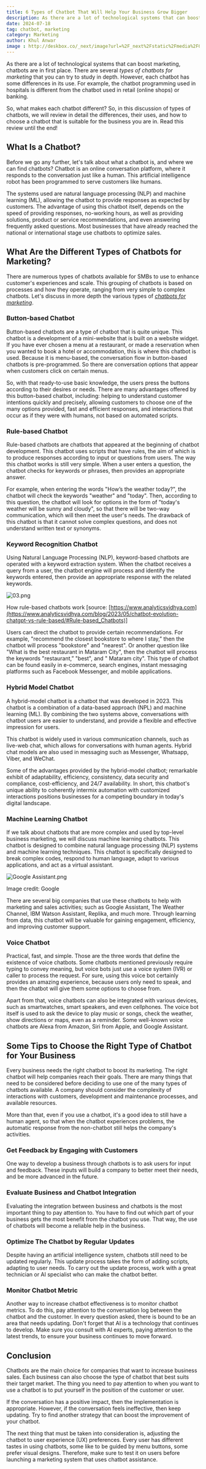 ```yaml
---
title: 6 Types of Chatbot That Will Help Your Business Grow Bigger
description: As there are a lot of technological systems that can boost marketing, chatbots are in first place. There are several *types of chatbots for marketing* that you can try to study in depth. However, each chatbot has some differences in its use
date: 2024-07-18
tag: chatbot, marketing
category: Marketing
author: Khul Anwar
image : http://deskbox.co/_next/image?url=%2F_next%2Fstatic%2Fmedia%2FGoogle_Assistant.bf20d8e8.png&w=3840&q=75
---
```


As there are a lot of technological systems that can boost marketing, chatbots are in first place. There are several *types of chatbots for marketing* that you can try to study in depth. However, each chatbot has some differences in its use. For example, the chatbot programming used in hospitals is different from the chatbot used in retail (online shops) or banking.

So, what makes each chatbot different? So, in this discussion of types of chatbots, we will review in detail the differences, their uses, and how to choose a chatbot that is suitable for the business you are in. Read this review until the end!

## **What Is a Chatbot?**

Before we go any further, let's talk about what a chatbot is, and where we can find chatbots? Chatbot is an online conversation platform, where it responds to the conversation just like a human. This artificial intelligence robot has been programmed to serve customers like humans.

The systems used are natural language processing (NLP) and machine learning (ML), allowing the chatbot to provide responses as expected by customers. The advantage of using this chatbot itself, depends on the speed of providing responses, no-working hours, as well as providing solutions, product or service recommendations, and even answering frequently asked questions. Most businesses that have already reached the national or international stage use chatbots to optimize sales.

## **What Are the Different Types of Chatbots for Marketing?**

There are numerous types of chatbots available for SMBs to use to enhance customer's experiences and scale. This grouping of chatbots is based on processes and how they operate, ranging from very simple to complex chatbots. Let's discuss in more depth the various types of *[chatbots for marketing](https://deskbox.co/blog/what-is-chatbot-marketing)*.

### Button-based Chatbot

Button-based chatbots are a type of chatbot that is quite unique. This chatbot is a development of a mini-website that is built on a website widget. If you have ever chosen a menu at a restaurant, or made a reservation when you wanted to book a hotel or accommodation, this is where this chatbot is used. Because it is menu-based, the conversation flow in button-based chatbots is pre-programmed. So there are conversation options that appear when customers click on certain menus.

So, with that ready-to-use basic knowledge, the users press the buttons according to their desires or needs. There are many advantages offered by this button-based chatbot, including: helping to understand customer intentions quickly and precisely, allowing customers to choose one of the many options provided, fast and efficient responses, and interactions that occur as if they were with humans, not based on automated scripts.

### **Rule-based Chatbot**

Rule-based chatbots are chatbots that appeared at the beginning of chatbot development. This chatbot uses scripts that have rules, the aim of which is to produce responses according to input or questions from users. The way this chatbot works is still very simple. When a user enters a question, the chatbot checks for keywords or phrases, then provides an appropriate answer.

For example, when entering the words "How’s the weather today?", the chatbot will check the keywords "weather" and "today". Then, according to this question, the chatbot will look for options in the form of "today's weather will be sunny and cloudy", so that there will be two-way communication, which will then meet the user's needs. The drawback of this chatbot is that it cannot solve complex questions, and does not understand written text or synonyms.

### **Keyword Recognition Chatbot**

Using Natural Language Processing (NLP), keyword-based chatbots are operated with a keyword extraction system. When the chatbot receives a query from a user, the chatbot engine will process and identify the keywords entered, then provide an appropriate response with the related keywords.

![03.png](./img/03.png)

How rule-based chatbots work [source: [https://www.analyticsvidhya.com](https://www.analyticsvidhya.com/blog/2023/05/chatbot-evolution-chatgpt-vs-rule-based/#Rule-based_Chatbots)]

Users can direct the chatbot to provide certain recommendations. For example, "recommend the closest bookstore to where I stay,” then the chatbot will process "bookstore" and "nearest". Or another question like "What is the best restaurant in Mataram City", then the chatbot will process the keywords "restaurant,” "best", and " Mataram city". This type of chatbot can be found easily in e-commerce, search engines, instant messaging platforms such as Facebook Messenger, and mobile applications.

### **Hybrid Model Chatbot**

A hybrid-model chatbot is a chatbot that was developed in 2023. This chatbot is a combination of a data-based approach (NPL) and machine learning (ML). By combining the two systems above, conversations with chatbot users are easier to understand, and provide a flexible and effective impression for users. 

This chatbot is widely used in various communication channels, such as live-web chat, which allows for conversations with human agents. Hybrid chat models are also used in messaging such as Messenger, Whatsapp, Viber, and WeChat. 

Some of the advantages provided by the hybrid-model chatbot; remarkable exhibit of adaptability, efficiency, consistency, data security and compliance, cost-efficiency, and 24/7 availability. In short, this chatbot's unique ability to coherently intermix automation with customized interactions positions businesses for a competing boundary in today's digital landscape.

### **Machine Learning Chatbot**

If we talk about chatbots that are more complex and used by top-level business marketing, we will discuss machine learning chatbots. This chatbot is designed to combine natural language processing (NLP) systems and machine learning techniques. This chatbot is specifically designed to break complex codes, respond to human language, adapt to various applications, and act as a virtual assistant.

![Google Assistant.png](./img/Google_Assistant.png)

Image credit: Google 

There are several big companies that use these chatbots to help with marketing and sales activities; such as Google Assistant, The Weather Channel, IBM Watson Assistant, Replika, and much more. Through learning from data, this chatbot will be valuable for gaining engagement, efficiency, and improving customer support.

### **Voice Chatbot**

Practical, fast, and simple. Those are the three words that define the existence of voice chatbots. Some chatbots mentioned previously require typing to convey meaning, but voice bots just use a voice system (IVR) or caller to process the request. For sure, using this voice bot certainly provides an amazing experience, because users only need to speak, and then the chatbot will give them some options to choose from.

Apart from that, voice chatbots can also be integrated with various devices, such as smartwatches, smart speakers, and even cellphones. The voice bot itself is used to ask the device to play music or songs, check the weather, show directions or maps, even as a reminder. Some well-known voice chatbots are Alexa from Amazon, Siri from Apple, and Google Assistant.

## **Some Tips to Choose the Right Type of Chatbot for Your Business**

Every business needs the right chatbot to boost its marketing. The right chatbot will help companies reach their goals. There are many things that need to be considered before deciding to use one of the many types of chatbots available. A company should consider the complexity of interactions with customers, development and maintenance processes, and available resources. 

More than that, even if you use a chatbot, it's a good idea to still have a human agent, so that when the chatbot experiences problems, the automatic response from the non-chatbot still helps the company's activities.

### **Get Feedback by Engaging with Customers**

One way to develop a business through chatbots is to ask users for input and feedback. These inputs will build a company to better meet their needs, and be more advanced in the future.

### **Evaluate Business and Chatbot Integration**

Evaluating the integration between business and chatbots is the most important thing to pay attention to. You have to find out which part of your business gets the most benefit from the chatbot you use. That way, the use of chatbots will become a reliable help in the business.

### **Optimize The Chatbot by Regular Updates**

Despite having an artificial intelligence system, chatbots still need to be updated regularly. This update process takes the form of adding scripts, adapting to user needs. To carry out the update process, work with a great technician or AI specialist who can make the chatbot better.

### **Monitor Chatbot Metric**

Another way to increase chatbot effectiveness is to monitor chatbot metrics. To do this, pay attention to the conversation log between the chatbot and the customer. In every question asked, there is bound to be an area that needs updating. Don't forget that AI is a technology that continues to develop. Make sure you consult with AI experts, paying attention to the latest trends, to ensure your business continues to move forward.

## **Conclusion**

Chatbots are the main choice for companies that want to increase business sales. Each business can also choose the type of chatbot that best suits their target market. The thing you need to pay attention to when you want to use a chatbot is to put yourself in the position of the customer or user. 

If the conversation has a positive impact, then the implementation is appropriate. However, if the conversation feels ineffective, then keep updating. Try to find another strategy that can boost the improvement of your chatbot.

The next thing that must be taken into consideration is, adjusting the chatbot to user experience (UX) preferences. Every user has different tastes in using chatbots, some like to be guided by menu buttons, some prefer visual designs. Therefore, make sure to test it on users before launching a marketing system that uses chatbot assistance.

